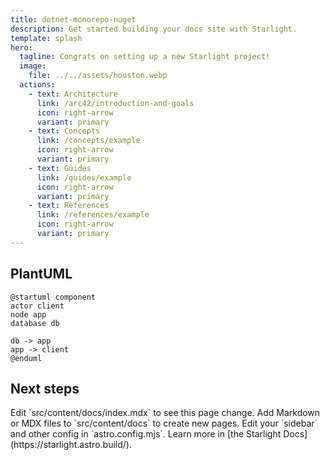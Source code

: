 ```yaml
---
title: dotnet-monorepo-nuget
description: Get started building your docs site with Starlight.
template: splash
hero:
  tagline: Congrats on setting up a new Starlight project!
  image:
    file: ../../assets/houston.webp
  actions:
    - text: Architecture
      link: /arc42/introduction-and-goals
      icon: right-arrow
      variant: primary
    - text: Concepts
      link: /concepts/example
      icon: right-arrow
      variant: primary
    - text: Guides
      link: /guides/example
      icon: right-arrow
      variant: primary
    - text: References
      link: /references/example
      icon: right-arrow
      variant: primary
---
```



## PlantUML

```plantuml
@startuml component
actor client
node app
database db

db -> app
app -> client
@enduml
```

## Next steps

<CardGrid stagger>
  <Card title="Update content" icon="pencil">
    Edit `src/content/docs/index.mdx` to see this page change.
  </Card>
  <Card title="Add new content" icon="add-document">
    Add Markdown or MDX files to `src/content/docs` to create new pages.
  </Card>
  <Card title="Configure your site" icon="setting">
    Edit your `sidebar` and other config in `astro.config.mjs`.
  </Card>
  <Card title="Read the docs" icon="open-book">
    Learn more in [the Starlight Docs](https://starlight.astro.build/).
  </Card>
</CardGrid>
